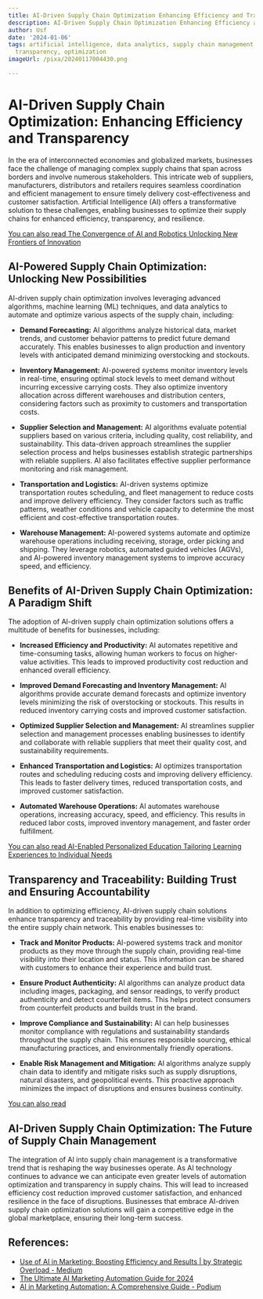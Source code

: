 ```yaml
---
title: AI-Driven Supply Chain Optimization Enhancing Efficiency and Transparency
description: AI-Driven Supply Chain Optimization Enhancing Efficiency and Transparency
author: Usf
date: '2024-01-06'
tags: artificial intelligence, data analytics, supply chain management, efficiency,
  transparency, optimization
imageUrl: /pixa/20240117004430.png

---
```

# AI-Driven Supply Chain Optimization: Enhancing Efficiency and Transparency

In the era of interconnected economies and globalized markets, businesses  face the challenge of managing complex supply chains that span across borders and involve numerous stakeholders. This intricate web of suppliers,  manufacturers, distributors and retailers requires seamless coordination and efficient management to ensure  timely delivery cost-effectiveness and customer  satisfaction. Artificial Intelligence (AI) offers a transformative solution to  these challenges, enabling businesses to  optimize their supply chains for enhanced efficiency, transparency, and resilience.

[You can also read The Convergence of AI and Robotics Unlocking New Frontiers of Innovation](The%20Convergence%20of%20AI%20and%20Robotics%20Unlocking%20New%20Frontiers%20of%20Innovation)


## AI-Powered Supply Chain Optimization: Unlocking New Possibilities

AI-driven supply  chain optimization involves leveraging  advanced algorithms, machine learning (ML) techniques, and data analytics to  automate and optimize various aspects of the supply chain,  including:

* **Demand Forecasting:** AI algorithms analyze historical  data, market trends, and customer behavior patterns to predict future  demand accurately. This enables businesses to align production and  inventory levels with anticipated demand minimizing overstocking and  stockouts.

* **Inventory Management:** AI-powered systems monitor inventory levels  in real-time, ensuring optimal  stock levels to meet demand without incurring excessive  carrying costs.  They also optimize inventory allocation across different warehouses and distribution centers, considering factors such as proximity to customers and transportation costs.

* **Supplier Selection and Management:** AI algorithms evaluate potential suppliers based on various criteria, including quality, cost reliability, and sustainability. This  data-driven approach streamlines the supplier selection process and helps businesses establish strategic partnerships with reliable suppliers. AI also facilitates effective supplier performance monitoring and risk management.

* **Transportation and Logistics:**  AI-driven systems optimize transportation routes scheduling, and fleet  management to reduce costs and improve delivery efficiency. They consider factors such  as traffic patterns, weather conditions and vehicle capacity to determine the  most  efficient and cost-effective transportation routes.

*  **Warehouse Management:** AI-powered systems automate and  optimize warehouse operations including receiving, storage, order picking and shipping. They leverage robotics, automated guided vehicles (AGVs), and AI-powered inventory management systems to improve accuracy speed, and efficiency.

## Benefits of AI-Driven Supply Chain Optimization: A Paradigm Shift

The adoption of AI-driven supply chain optimization solutions offers a multitude of benefits for  businesses, including:

*  **Increased Efficiency and Productivity:** AI automates repetitive and time-consuming tasks, allowing  human workers to focus  on higher-value activities. This leads to improved productivity  cost reduction and enhanced overall efficiency.

* **Improved Demand  Forecasting and Inventory Management:**  AI algorithms provide  accurate demand forecasts and optimize inventory levels minimizing  the risk of overstocking or stockouts. This  results in reduced inventory carrying costs  and improved  customer satisfaction.

* **Optimized Supplier Selection and Management:** AI streamlines  supplier selection and  management processes enabling businesses to identify and collaborate  with reliable suppliers that meet their quality cost, and sustainability requirements.

* **Enhanced Transportation and Logistics:** AI optimizes transportation routes and scheduling reducing costs and improving delivery efficiency. This leads  to faster delivery times,  reduced transportation costs, and improved  customer satisfaction.

* **Automated Warehouse Operations:** AI automates warehouse  operations, increasing accuracy, speed, and efficiency. This results in reduced  labor costs, improved inventory management, and faster order fulfillment.

[You can  also read AI-Enabled Personalized  Education Tailoring Learning Experiences  to Individual Needs](AI-Enabled%20Personalized%20Education%20Tailoring%20Learning%20Experiences%20to%20Individual%20Needs)


## Transparency and Traceability: Building Trust and Ensuring Accountability

In  addition to optimizing efficiency, AI-driven supply chain solutions enhance transparency and traceability by providing real-time visibility into the entire supply chain network. This enables businesses to:

* **Track  and Monitor Products:**  AI-powered systems  track and monitor  products as they move through the supply chain,  providing real-time visibility into their location and status.  This information can be shared with customers to enhance their  experience and build  trust.

* **Ensure Product  Authenticity:** AI algorithms can analyze product data including images, packaging, and sensor readings, to verify product authenticity and detect counterfeit items. This helps protect consumers from counterfeit products and builds trust in the brand.

* **Improve Compliance and  Sustainability:** AI can help businesses monitor compliance with regulations and sustainability standards  throughout the  supply chain. This ensures  responsible sourcing, ethical manufacturing practices, and environmentally friendly operations.

* **Enable Risk Management and Mitigation:** AI algorithms  analyze supply chain data to  identify and mitigate risks such as supply  disruptions, natural disasters, and geopolitical  events. This proactive approach minimizes the impact of disruptions and ensures business continuity.

[You can also  read ]()


## AI-Driven Supply Chain Optimization: The  Future of Supply Chain Management

The integration of  AI into supply chain management is a transformative trend that is reshaping the  way businesses operate. As AI technology continues to advance we can anticipate even greater levels of automation optimization and transparency in  supply chains. This will  lead to increased efficiency cost  reduction improved customer satisfaction, and enhanced resilience in  the face of disruptions. Businesses that embrace AI-driven supply chain  optimization solutions will gain a competitive  edge in the global marketplace, ensuring their long-term success.

## References:
- [Use of AI in Marketing: Boosting Efficiency and Results | by Strategic Overload - Medium](https://medium.com/@strategicoverload/use-of-ai-in-marketing-boosting-efficiency-and-results-a04a1d675d33)
- [The Ultimate AI Marketing Automation Guide for 2024](https://influencermarketinghub.com/ai-marketing-automation/)
- [AI in Marketing Automation: A Comprehensive Guide - Podium](https://www.podium.com/article/ai-in-marketing-automation/)
